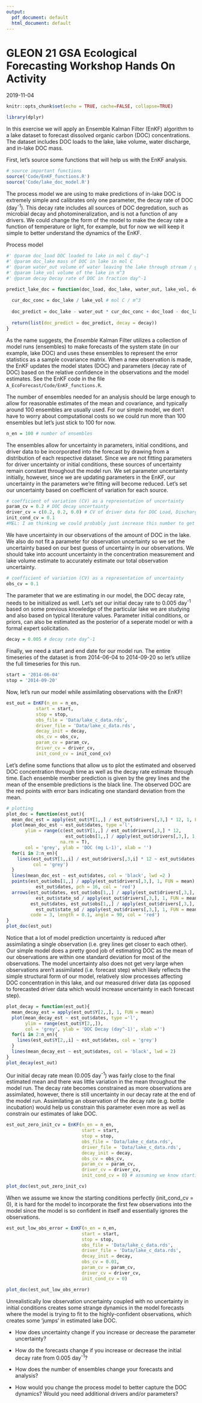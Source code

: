 ```yaml
---
output:
  pdf_document: default
  html_document: default
---
```

# GLEON 21 GSA Ecological Forecasting Workshop Hands On Activity
2019-11-04

 
```r
knitr::opts_chunk$set(echo = TRUE, cache=FALSE, collapse=TRUE)
```


```r
library(dplyr)
```

In this exercise we will apply an Ensemble Kalman Filter (EnKF) algorithm to a lake dataset to forecast dissolved organic carbon (DOC) concentrations. The dataset includes DOC loads to the lake, lake volume, water discharge, and in-lake DOC mass.  


First, let's source some functions that will help us with the EnKF analysis. 
```r
# source important functions 
source('Code/EnKF_functions.R')
source('Code/lake_doc_model.R')
```

The process model we are using to make predictions of in-lake DOC is extremely simple and calibrates only one parameter, the decay rate of DOC (day^-1^). This decay rate includes all sources of DOC degredation, such as microbial decay and photomineralization, and is not a function of any drivers. We could change the form of the model to make the decay rate a function of temperature or light, for example, but for now we will keep it simple to better understand the dynamics of the EnKF. 

Process model
```r
#' @param doc_load DOC loaded to lake in mol C day^-1 
#' @param doc_lake mass of DOC in lake in mol C 
#' @param water_out volume of water leaving the lake through stream / groundwater in m^3 day^-1 
#' @param lake_vol volume of the lake in m^3 
#' @param decay Decay rate of DOC in fraction day^-1 

predict_lake_doc = function(doc_load, doc_lake, water_out, lake_vol, decay){
  
  cur_doc_conc = doc_lake / lake_vol # mol C / m^3 
  
  doc_predict = doc_lake - water_out * cur_doc_conc + doc_load - doc_lake * decay  # mol C 
  
  return(list(doc_predict = doc_predict, decay = decay)) 
}
```

As the name suggests, the _Ensemble_ Kalman Filter utilizes a collection of model runs (ensembles) to make forecasts of the system state (in our example, lake DOC) and uses these ensembles to represent the error statistics as a sample covariance matrix. When a new observation is made, the EnKF updates the model states (DOC) and parameters (decay rate of DOC) based on the relative confidence in the observations and the model estimates. See the EnKF code in the file `A_EcoForecast/Code/EnKF_functions.R`. 

The number of ensembles needed for an analysis should be large enough to allow for reasonable estimates of the mean and covariance, and typically around 100 ensembles are usually used. For our simple model, we don't have to worry about computational costs so we could run more than 100 ensembles but let's just stick to 100 for now. 

```r
n_en = 100 # number of ensembles 
```

The ensembles allow for uncertainty in parameters, initial conditions, and driver data to be incorporated into the forecast by drawing from a distribution of each respective dataset. Since we are not fitting parameters for driver uncertainty or initial conditions, these sources of uncertainty remain constant throughout the model run. We set parameter uncertainty initially, however, since we are updating parameters in the EnKF, our uncertainty in the parameters we're fitting will become reduced. Let's set our uncertainty based on coefficient of variation for each source. 

```r
# coefficient of variation (CV) as a representation of uncertainty 
param_cv = 0.2 # DOC decay uncertainty 
driver_cv = c(0.2, 0.2, 0.0) # CV of driver data for DOC Load, Discharge out, and Lake volume, respectively 
init_cond_cv = 0.1
#MEL: I am thinking we could probably just increase this number to get the model really dependent on IC if we need to
```

We have uncertainty in our observations of the amount of DOC in the lake. We also do not fit a parameter for observation uncertainty so we set the uncertainty based on our best guess of uncertainty in our observations. We should take into account uncertainty in the concentration measurement and lake volume estimate to accurately estimate our total observation uncertainty. 

```r
# coefficient of variation (CV) as a representation of uncertainty 
obs_cv = 0.1
```

The parameter that we are estimating in our model, the DOC decay rate, needs to be initialized as well. Let's set our initial decay rate to 0.005 day^-1^ based on some previous knowledge of the particular lake we are studying and also based on typical literature values. Parameter initial conditions, or priors, can also be estimated as the posterior of a seperate model or with a formal expert solicitation. 
```r
decay = 0.005 # decay rate day^-1 
```

Finally, we need a start and end date for our model run. The entire timeseries of the dataset is from 2014-06-04 to 2014-09-20 so let's utilize the full timeseries for this run. 
```r
start = '2014-06-04'
stop = '2014-09-20' 
``` 

Now, let's run our model while assimilating observations with the EnKF! 
```r
est_out = EnKF(n_en = n_en, 
           start = start,
           stop = stop,
           obs_file = 'Data/lake_c_data.rds',
           driver_file = 'Data/lake_c_data.rds',
           decay_init = decay, 
           obs_cv = obs_cv,
           param_cv = param_cv,
           driver_cv = driver_cv, 
           init_cond_cv = init_cond_cv)
```

Let's define some functions that allow us to plot the estimated and observed DOC concentration through time as well as the decay rate estimate through time. Each ensemble member prediction is given by the grey lines and the mean of the ensemble predictions is the black line. The observed DOC are the red points with error bars indicating one standard deviation from the mean. 
```r
# plotting 
plot_doc = function(est_out){
  mean_doc_est = apply(est_out$Y[1,,] / est_out$drivers[,3,] * 12, 1, FUN = mean)
  plot(mean_doc_est ~ est_out$dates, type ='l', 
       ylim = range(c(est_out$Y[1,,] / est_out$drivers[,3,] * 12, 
                      est_out$obs[1,,] / apply(est_out$drivers[,3,], 1, FUN = mean) * 12),
                    na.rm = T),
       col = 'grey', ylab = 'DOC (mg L-1)', xlab = '')
  for(i in 2:n_en){
    lines(est_out$Y[1,,i] / est_out$drivers[,3,i] * 12 ~ est_out$dates, 
          col = 'grey')
  }
  lines(mean_doc_est ~ est_out$dates, col = 'black', lwd =2 )
  points(est_out$obs[1,,] / apply(est_out$drivers[,3,], 1, FUN = mean) * 12 ~ 
           est_out$dates, pch = 16, col = 'red')
  arrows(est_out$dates, est_out$obs[1,,] / apply(est_out$drivers[,3,], 1, FUN = mean) * 12 - 
           est_out$state_sd / apply(est_out$drivers[,3,], 1, FUN = mean) * 12, 
         est_out$dates, est_out$obs[1,,] / apply(est_out$drivers[,3,], 1, FUN = mean) * 12 +
           est_out$state_sd / apply(est_out$drivers[,3,], 1, FUN = mean) * 12, 
         code = 3, length = 0.1, angle = 90, col = 'red')
}
plot_doc(est_out) 
```
Notice that a lot of model prediction uncertainty is reduced after assimilating a single observation (i.e. grey lines get closer to each other). Our simple model does a pretty good job of estimating DOC as the mean of our observations are within one standard deviation for most of the observations. The model uncertainty also does not get very large when observations aren't assimilated (i.e. forecast step) which likely reflects the simple structural form of our model, relatively slow processes affecting DOC concentration in this lake, and our measured driver data (as opposed to forecasted driver data which would increase uncertainty in each forecast step). 

```r
plot_decay = function(est_out){
  mean_decay_est = apply(est_out$Y[2,,], 1, FUN = mean)
  plot(mean_decay_est ~ est_out$dates, type ='l', 
       ylim = range(est_out$Y[2,,]),
       col = 'grey', ylab = 'DOC Decay (day^-1)', xlab ='')
  for(i in 2:n_en){
    lines(est_out$Y[2,,i] ~ est_out$dates, col = 'grey')
  }
  lines(mean_decay_est ~ est_out$dates, col = 'black', lwd = 2)
}
plot_decay(est_out) 

```
Our initial decay rate mean (0.005 day^-1^) was fairly close to the final estimated mean and there was little variation in the mean throughout the model run. The decay rate becomes constrained as more observations are assimilated, however, there is still uncertainty in our decay rate at the end of the model run. Assimilating an observation of the decay rate (e.g. bottle incubation) would help us constrain this parameter even more as well as constrain our estimates of lake DOC. 

```r
est_out_zero_init_cv = EnKF(n_en = n_en, 
                            start = start,
                            stop = stop,
                            obs_file = 'Data/lake_c_data.rds',
                            driver_file = 'Data/lake_c_data.rds',
                            decay_init = decay, 
                            obs_cv = obs_cv,
                            param_cv = param_cv,
                            driver_cv = driver_cv, 
                            init_cond_cv = 0) # assuming we know starting conditions perfectly

plot_doc(est_out_zero_init_cv)
```
When we assume we know the starting conditions perfectly (init_cond_cv = 0), it is hard for the model to incorporate the first few observations into the model since the model is so confident in itself and essentially ignores the observations. 


```r
est_out_low_obs_error = EnKF(n_en = n_en, 
                            start = start,
                            stop = stop,
                            obs_file = 'Data/lake_c_data.rds',
                            driver_file = 'Data/lake_c_data.rds',
                            decay_init = decay, 
                            obs_cv = 0.01,
                            param_cv = param_cv,
                            driver_cv = driver_cv, 
                            init_cond_cv = 0)

plot_doc(est_out_low_obs_error)
```
Unrealistically low observation uncertainty coupled with no uncertainty in initial conditions creates some strange dynamics in the model forecasts where the model is trying to fit to the highly-confident observations, which creates some 'jumps' in estimated lake DOC. 


* How does uncertainty change if you increase or decrease the parameter uncertainty? 

* How do the forecasts change if you increase or decrease the initial decay rate from 0.005 day^-1^? 

* How does the number of ensembles change your forecasts and analysis? 

* How would you change the process model to better capture the DOC dynamics? Would you need additional drivers and/or parameters? 

